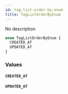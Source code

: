 ```yaml
---
id: tag-list-order-by-enum
title: TagListOrderByEnum
---
```


No description

```graphql
enum TagListOrderByEnum {
  CREATED_AT
  UPDATED_AT
}
```

### Values

#### `CREATED_AT`

#### `UPDATED_AT`
